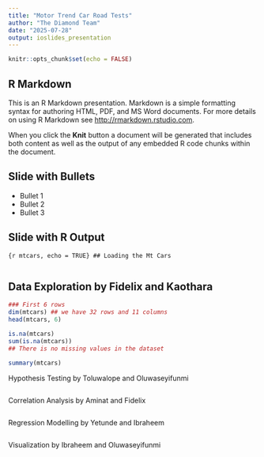 ```yaml
---
title: "Motor Trend Car Road Tests"
author: "The Diamond Team"
date: "2025-07-28"
output: ioslides_presentation
---
```


```r
knitr::opts_chunk$set(echo = FALSE)
```

## R Markdown

This is an R Markdown presentation. Markdown is a simple formatting syntax for authoring HTML, PDF, and MS Word documents. For more details on using R Markdown see <http://rmarkdown.rstudio.com>.

When you click the **Knit** button a document will be generated that includes both content as well as the output of any embedded R code chunks within the document.

## Slide with Bullets

- Bullet 1
- Bullet 2
- Bullet 3

## Slide with R Output

```{r mtcars, echo = TRUE} ## Loading the Mt Cars
```
```r

```
## Data Exploration by Fidelix and Kaothara

```r
### First 6 rows
dim(mtcars) ## we have 32 rows and 11 columns
head(mtcars, 6)
```
```r
is.na(mtcars)
sum(is.na(mtcars))
## There is no missing values in the dataset
```
```r
summary(mtcars)
```
Hypothesis Testing by Toluwalope and Oluwaseyifunmi

```r

```
Correlation Analysis by Aminat and Fidelix

```r

```
Regression Modelling by Yetunde and Ibraheem

```r

```
Visualization by Ibraheem and Oluwaseyifunmi
